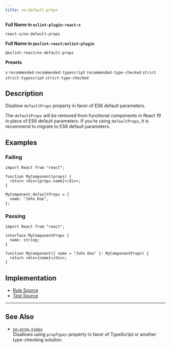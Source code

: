 ```yaml
---
title: no-default-props
---
```


**Full Name in `eslint-plugin-react-x`**

```plain copy
react-x/no-default-props
```

**Full Name in `@eslint-react/eslint-plugin`**

```plain copy
@eslint-react/no-default-props
```

**Presets**

`x`
`recommended`
`recommended-typescript`
`recommended-type-checked`
`strict`
`strict-typescript`
`strict-type-checked`

## Description

Disallow `defaultProps` property in favor of ES6 default parameters.

The `defaultProps` will be removed from functional components in React 19 in place of ES6 default parameters. If you’re using `defaultProps`, it is recommend to migrate to ES6 default parameters.

## Examples

### Failing

```tsx
import React from "react";

function MyComponent(props) {
  return <div>{props.name}</div>;
}

MyComponent.defaultProps = {
  name: "John Doe",
};
```

### Passing

```tsx
import React from "react";

interface MyComponentProps {
  name: string;
}

function MyComponent({ name = "John Doe" }: MyComponentProps) {
  return <div>{name}</div>;
}
```

## Implementation

- [Rule Source](https://github.com/Rel1cx/eslint-react/tree/main/packages/plugins/eslint-plugin-react-x/src/rules/no-default-props.ts)
- [Test Source](https://github.com/Rel1cx/eslint-react/tree/main/packages/plugins/eslint-plugin-react-x/src/rules/no-default-props.spec.ts)

---

## See Also

- [`no-prop-types`](./no-prop-types)\
  Disallows using `propTypes` property in favor of TypeScript or another type-checking solution.
